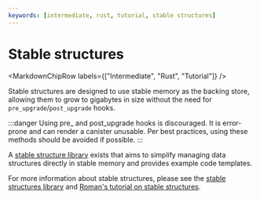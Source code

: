 ```yaml
---
keywords: [intermediate, rust, tutorial, stable structures]
---
```



# Stable structures

<MarkdownChipRow labels={["Intermediate", "Rust", "Tutorial"]} />



Stable structures are designed to use stable memory as the backing store, allowing them to grow to gigabytes in size without the need for `pre_upgrade`/`post_upgrade` hooks.

:::danger
Using pre_ and post_upgrade hooks is discouraged. It is error-prone and can render a canister unusable. Per best practices, using these methods should be avoided if possible.
:::

A [stable structure library](https://github.com/dfinity/stable-structures#readme) exists that aims to simplify managing data structures directly in stable memory and provides example code templates.

For more information about stable structures, please see the [stable structures library](https://github.com/dfinity/stable-structures) and [Roman's tutorial on stable structures](https://mmapped.blog/posts/14-stable-structures.html).

